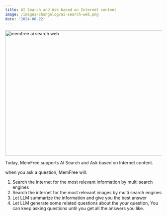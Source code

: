 ```yaml
---
title: AI Search and Ask based on Internet content
image: /images/changelog/ai-search-web.png
date: '2024-06-22'
---
```


<Image
    src="/images/changelog/ai-search-web.png"
    width="718"
    height="404"
    alt="memfree ai search web"
/>

Today, MemFree supports AI Search and Ask based on Internet content.

when you ask a question, MemFree will:

1. Search the internet for the most relevant information by multi search engines
2. Search the internet for the most relevant images by multi search engines
3. Let LLM summarize the information and give you the best answer
4. Let LLM generate some related questions about the your question, You can keep asking questions until you get all the answers you like.
